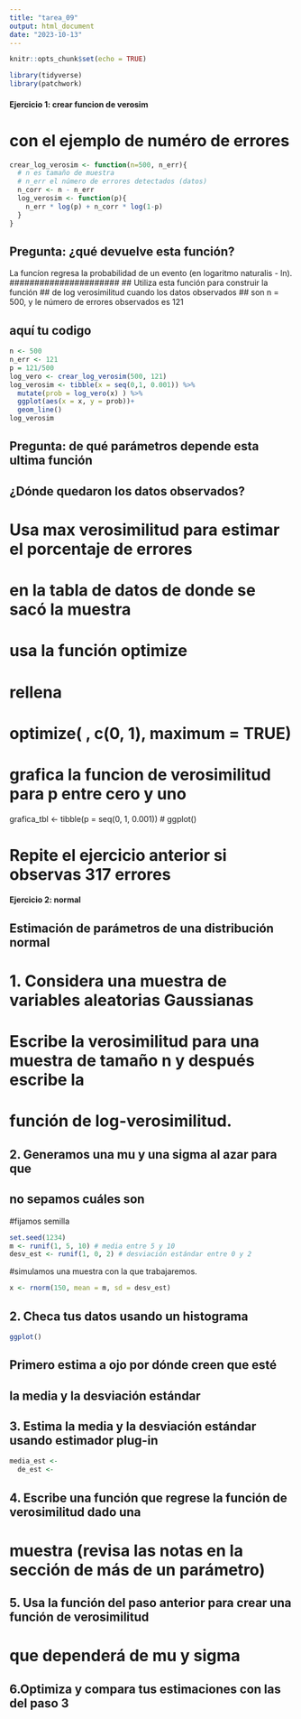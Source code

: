 ```yaml
---
title: "tarea_09"
output: html_document
date: "2023-10-13"
---
```


```r
knitr::opts_chunk$set(echo = TRUE)

library(tidyverse)
library(patchwork)
```


#### Ejercicio 1: crear funcion de verosim ####
# con el ejemplo de numéro de errores


```r
crear_log_verosim <- function(n=500, n_err){
  # n es tamaño de muestra 
  # n_err el número de errores detectados (datos)
  n_corr <- n - n_err
  log_verosim <- function(p){
    n_err * log(p) + n_corr * log(1-p)
  }
}
```

## Pregunta: ¿qué devuelve esta función?
La funcíon regresa la probabilidad de un evento (en logaritmo naturalis - ln).
######################
## Utiliza esta función para construir la función
## de log verosimilitud cuando los datos observados
## son n = 500, y le número de errores observados es 121

## aquí tu codigo
```r
n <- 500
n_err <- 121
p = 121/500
log_vero <- crear_log_verosim(500, 121)
log_verosim <- tibble(x = seq(0,1, 0.001)) %>% 
  mutate(prob = log_vero(x) ) %>% 
  ggplot(aes(x = x, y = prob))+
  geom_line()
log_verosim 
```


## Pregunta: de qué parámetros depende esta ultima función
## ¿Dónde quedaron los datos observados?

#######################
# Usa max verosimilitud para estimar el porcentaje de errores
# en la tabla de datos de donde se sacó la muestra
# usa la función optimize

# rellena
# optimize( , c(0, 1), maximum = TRUE)


########################
# grafica la funcion de verosimilitud para p entre cero y uno

grafica_tbl <- tibble(p = seq(0, 1, 0.001))
# ggplot()

#############################
# Repite el ejercicio anterior si observas 317 errores

#### Ejercicio 2: normal ####

## Estimación de parámetros de una distribución normal
# 1. Considera una muestra de variables aleatorias Gaussianas 
# Escribe la verosimilitud para una muestra de tamaño n y después escribe la 
# función de log-verosimilitud.


## 2. Generamos una mu y una sigma al azar para que 
## no sepamos cuáles son

#fijamos semilla
```r
set.seed(1234)
m <- runif(1, 5, 10) # media entre 5 y 10
desv_est <- runif(1, 0, 2) # desviación estándar entre 0 y 2
```


#simulamos una muestra con la que trabajaremos.

```r
x <- rnorm(150, mean = m, sd = desv_est)
```

#########################################
## 2. Checa tus datos usando un histograma


```r
ggplot()
```


## Primero estima a ojo por dónde creen que esté
## la media y la desviación estándar

###########################
## 3. Estima la media y la desviación estándar usando estimador plug-in

```r
media_est <- 
  de_est <-
```


  
###############
## 4. Escribe una función que regrese la función de verosimilitud dado una
# muestra (revisa las notas en la sección de más de un parámetro)

## 5. Usa la función del paso anterior para crear una función de verosimilitud
# que dependerá de mu y sigma

## 6.Optimiza y compara tus estimaciones con las del paso 3

